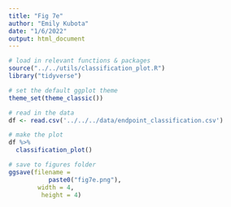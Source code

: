 ```yaml
---
title: "Fig 7e"
author: "Emily Kubota"
date: "1/6/2022"
output: html_document
---
```


```r
# load in relevant functions & packages 
source("../../utils/classification_plot.R")
library("tidyverse")

# set the default ggplot theme 
theme_set(theme_classic())
```

```r
# read in the data 
df <- read.csv('../../../data/endpoint_classification.csv')
```

```r
# make the plot 
df %>% 
  classification_plot()

# save to figures folder
ggsave(filename = 
           paste0("fig7e.png"),
        width = 4,
         height = 4)
```